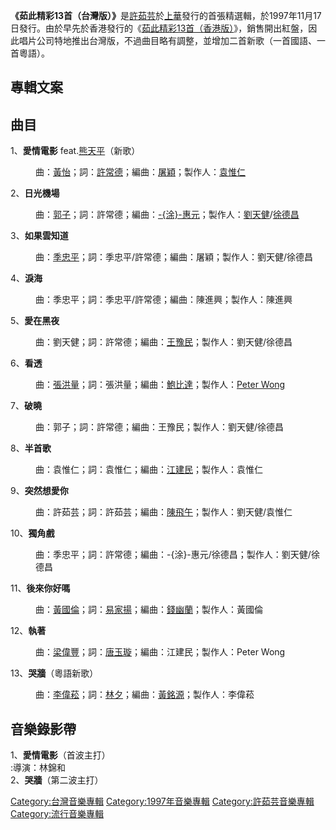 {{Album infobox | <!-- See Wikipedia:WikiProject_Albums -->
|  Name        = 茹此精彩13首（台灣版）
|  Type        = [[精選輯|精選輯]]
|  Artist      = [[許茹芸|許茹芸]]
|  Cover       = Valen hsu - 茹此精彩13首（台灣版）.jpg
|  Released    = 1997年11月17日
|  Recorded    =
|  Genre       = [[流行音樂|流行音樂]]
|  Length      =
|  Label       = 東方唱片 製作<br />[[上華唱片|上華唱片]] 發行
|  Producer    = 
|  Reviews     =
|  Last album  = 
|  This album  = '''茹此精彩13首（台灣版）'''<br />(1997年)
|  Next album  = [[流金十載－許茹芸全記錄|流金十載－許茹芸全記錄]]<br />(2000年)
}}

'''《茹此精彩13首（台灣版）》'''是[[許茹芸|許茹芸]]於[[上華唱片|上華]]發行的首張精選輯，於1997年11月17日發行。由於早先於香港發行的《[[茹此精彩13首（香港版）|茹此精彩13首（香港版）]]》，銷售開出紅盤，因此唱片公司特地推出台灣版，不過曲目略有調整，並增加二首新歌（一首國語、一首粵語）。

==專輯文案==

{{quote|
:同一部電影在戲院反覆播映，這一季最賣座的精彩戲，<br>
<br>
:全是你。}}

==曲目==
1、'''愛情電影''' feat.[[熊天平|熊天平]]（新歌）
:曲：[[黃怡_(音樂人)|黃怡]]；詞：[[許常德|許常德]]；編曲：[[屠穎|屠穎]]；製作人：[[袁惟仁|袁惟仁]]
2、'''日光機場'''
:曲：[[郭子|郭子]]；詞：許常德；編曲：[[涂惠元|-{涂}-惠元]]；製作人：[[劉天健|劉天健]]/[[徐德昌|徐德昌]]
3、'''如果雲知道'''
:曲：[[季忠平|季忠平]]；詞：季忠平/許常德；編曲：屠穎；製作人：劉天健/徐德昌
4、'''淚海'''
:曲：季忠平；詞：季忠平/許常德；編曲：陳進興；製作人：陳進興
5、'''愛在黑夜'''
:曲：劉天健；詞：許常德；編曲：[[王豫民|王豫民]]；製作人：劉天健/徐德昌
6、'''看透'''
:曲：[[張洪量|張洪量]]；詞：張洪量；編曲：[[鮑比達|鮑比達]]；製作人：[[Peter_Wong|Peter Wong]]
7、'''破曉'''
:曲：郭子；詞：許常德；編曲：王豫民；製作人：劉天健/徐德昌
8、'''半首歌'''
:曲：袁惟仁；詞：袁惟仁；編曲：[[江建民_(音乐)|江建民]]；製作人：袁惟仁
9、'''突然想愛你'''
:曲：許茹芸；詞：許茹芸；編曲：[[陳飛午|陳飛午]]；製作人：劉天健/袁惟仁
10、'''獨角戲'''
:曲：季忠平；詞：許常德；編曲：-{涂}-惠元/徐德昌；製作人：劉天健/徐德昌
11、'''後來你好嗎'''
:曲：[[黃國倫|黃國倫]]；詞：[[易家揚|易家揚]]；編曲：[[錢幽蘭|錢幽蘭]]；製作人：黃國倫
12、'''執著'''
:曲：[[梁偉豐|梁偉豐]]；詞：[[唐玉璇|唐玉璇]]；編曲：江建民；製作人：Peter Wong
13、'''哭牆'''（粵語新歌）
:曲：[[李偉菘|李偉菘]]；詞：[[林夕|林夕]]；編曲：[[黃銘源|黃銘源]]；製作人：李偉菘

==音樂錄影帶==
1、'''愛情電影'''（首波主打）<br>
:導演：林錦和<br>
2、'''哭牆'''（第二波主打）


{{許茹芸}}

[[Category:台灣音樂專輯|Category:台灣音樂專輯]]
[[Category:1997年音樂專輯|Category:1997年音樂專輯]]
[[Category:許茹芸音樂專輯|Category:許茹芸音樂專輯]]
[[Category:流行音樂專輯|Category:流行音樂專輯]]